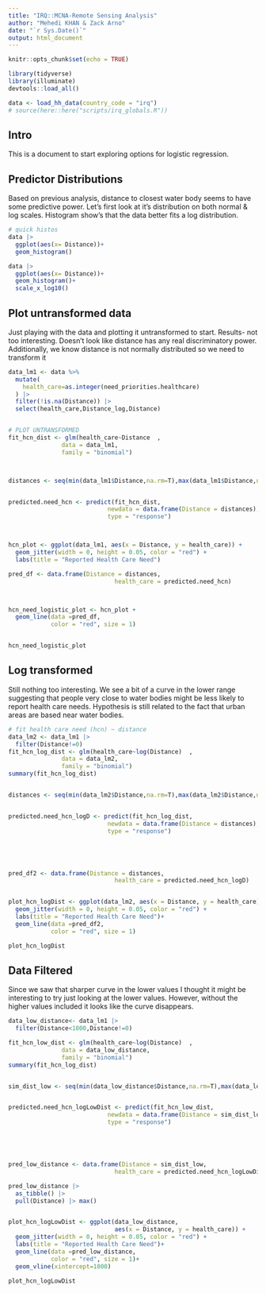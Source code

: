 ```yaml
---
title: "IRQ::MCNA-Remote Sensing Analysis"
author: "Mehedi KHAN & Zack Arno"
date: "`r Sys.Date()`"
output: html_document
---
```



<meta http-equiv="Content-Type" content="text/html;charset=UTF-8">
<style type="text/css">
.main-container {
  max-width: 1800px;
  margin-left: auto;
  margin-right: auto;
}
</style>

```r
knitr::opts_chunk$set(echo = TRUE)

library(tidyverse)
library(illuminate)
devtools::load_all()

data <- load_hh_data(country_code = "irq")
# source(here::here("scripts/irq_globals.R"))

```

## Intro

This is a document to start exploring options for logistic regression.

## Predictor Distributions

Based on previous analysis, distance to closest water body seems to have some predictive power. Let's first look at it's distribution on both normal & log scales. Histogram show's that the data better fits a log distribution.
```r
# quick histos
data |> 
  ggplot(aes(x= Distance))+
  geom_histogram()

data |> 
  ggplot(aes(x= Distance))+
  geom_histogram()+
  scale_x_log10()
```

## Plot untransformed data

Just playing with the data and plotting it untransformed to start. Results- not too interesting. Doesn't look like distance has any real discriminatory power. Additionally, we know distance is not normally distributed so we need to transform it
```r

data_lm1 <- data %>% 
  mutate(
    health_care=as.integer(need_priorities.healthcare)
  ) |> 
  filter(!is.na(Distance)) |> 
  select(health_care,Distance_log,Distance) 


# PLOT UNTRANSFORMED
fit_hcn_dist <- glm(health_care~Distance  , 
               data = data_lm1,
               family = "binomial") 



distances <- seq(min(data_lm1$Distance,na.rm=T),max(data_lm1$Distance,na.rm=T), 1) 


predicted.need_hcn <- predict(fit_hcn_dist, 
                            newdata = data.frame(Distance = distances),
                            type = "response")



hcn_plot <- ggplot(data_lm1, aes(x = Distance, y = health_care)) + 
  geom_jitter(width = 0, height = 0.05, color = "red") +
  labs(title = "Reported Health Care Need")

pred_df <- data.frame(Distance = distances, 
                              health_care = predicted.need_hcn)



hcn_need_logistic_plot <- hcn_plot + 
  geom_line(data =pred_df,
            color = "red", size = 1)


hcn_need_logistic_plot
```

## Log transformed

Still nothing too interesting. We see a bit of a curve in the lower range suggesting that people very close to water bodies might be less likely to report health care needs. Hypothesis is still related to the fact that urban areas are based near water bodies.

```r

# fit health care need (hcn) ~ distance
data_lm2 <- data_lm1 |> 
  filter(Distance!=0)
fit_hcn_log_dist <- glm(health_care~log(Distance)  , 
               data = data_lm2,
               family = "binomial") 
summary(fit_hcn_log_dist)


distances <- seq(min(data_lm2$Distance,na.rm=T),max(data_lm2$Distance,na.rm=T), 10) 


predicted.need_hcn_logD <- predict(fit_hcn_log_dist, 
                            newdata = data.frame(Distance = distances),
                            type = "response")





pred_df2 <- data.frame(Distance = distances, 
                              health_care = predicted.need_hcn_logD)


plot_hcn_logDist <- ggplot(data_lm2, aes(x = Distance, y = health_care)) + 
  geom_jitter(width = 0, height = 0.05, color = "red") +
  labs(title = "Reported Health Care Need")+
  geom_line(data =pred_df2,
            color = "red", size = 1)

plot_hcn_logDist

```


## Data Filtered

Since we saw that sharper curve in the lower values I thought it might be interesting to try just looking at the lower values. However, without the higher values included it looks like the curve disappears.

```r
data_low_distance<- data_lm1 |> 
  filter(Distance<1000,Distance!=0)

fit_hcn_low_dist <- glm(health_care~log(Distance)  , 
               data = data_low_distance,
               family = "binomial") 
summary(fit_hcn_log_dist)


sim_dist_low <- seq(min(data_low_distance$Distance,na.rm=T),max(data_low_distance$Distance,na.rm=T), 1) 


predicted.need_hcn_logLowDist <- predict(fit_hcn_low_dist, 
                            newdata = data.frame(Distance = sim_dist_low),
                            type = "response")





pred_low_distance <- data.frame(Distance = sim_dist_low, 
                              health_care = predicted.need_hcn_logLowDist)

pred_low_distance |> 
  as_tibble() |> 
  pull(Distance) |> max()


plot_hcn_logLowDist <- ggplot(data_low_distance,
                              aes(x = Distance, y = health_care)) + 
  geom_jitter(width = 0, height = 0.05, color = "red") +
  labs(title = "Reported Health Care Need")+
  geom_line(data =pred_low_distance,
            color = "red", size = 1)+
  geom_vline(xintercept=1000)

plot_hcn_logLowDist

```




